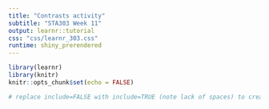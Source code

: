 ```yaml
---
title: "Contrasts activity"
subtitle: "STA303 Week 11"
output: learnr::tutorial
css: "css/learnr_303.css"
runtime: shiny_prerendered
---
```


```r
library(learnr)
library(knitr)
knitr::opts_chunk$set(echo = FALSE)

# replace include=FALSE with include=TRUE (note lack of spaces) to create the version that has the answers in it
```




